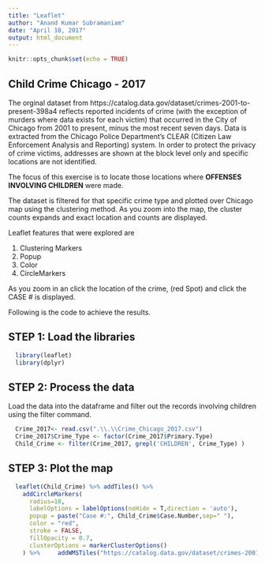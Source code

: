 ```yaml
---
title: "Leaflet"
author: "Anand Kumar Subramaniam"
date: "April 10, 2017"
output: html_document
---
```


```r
knitr::opts_chunk$set(echo = TRUE)
```

## Child Crime Chicago  - 2017
<!--Text comment-->

  The orginal dataset from https://catalog.data.gov/dataset/crimes-2001-to-present-398a4 reflects reported incidents of crime (with the exception of murders where data exists for each victim) that occurred in the City of Chicago from 2001 to present, minus the most recent seven days. Data is extracted from the Chicago Police Department's CLEAR (Citizen Law Enforcement Analysis and Reporting) system. In order to protect the privacy of crime victims, addresses are shown at the block level only and specific locations are not identified.
  
  The focus of this exercise is to locate those locations where **OFFENSES INVOLVING CHILDREN** were made.
  
  The dataset is filtered for that specific crime type and plotted over Chicago map using the clustering method. As you zoom into the map, the cluster counts expands and exact location and counts are displayed.
  
  Leaflet features that were explored are
  
1. Clustering Markers
2. Popup 
3. Color
4. CircleMarkers

  
  As you zoom in an click the location of the crime, (red Spot) and click the CASE # is displayed.

  Following is the code to achieve the results.

## STEP 1: Load the libraries
```r
  library(leaflet)
  library(dplyr)

```

## STEP 2: Process the data
   Load the data into the dataframe and filter out the records involving children using the filter command.
   
```r
  Crime_2017<- read.csv(".\\.\\Crime_Chicago_2017.csv")
  Crime_2017$Crime_Type <- factor(Crime_2017$Primary.Type)
  Child_Crime <- filter(Crime_2017, grepl('CHILDREN', Crime_Type) )
```

## STEP 3: Plot the map
```r
  leaflet(Child_Crime) %>% addTiles() %>%
    addCircleMarkers(
      radius=10,
      labelOptions = labelOptions(noHide = T,direction = 'auto'),
      popup = paste("Case #:", Child_Crime$Case.Number,sep=" "),
      color = "red",
      stroke = FALSE,
      fillOpacity = 0.7,
      clusterOptions = markerClusterOptions()
    ) %>%     addWMSTiles("https://catalog.data.gov/dataset/crimes-2001-to-present-398a4", attribution = "Offenses Involving Children since 2017 @ Chicago")

```


